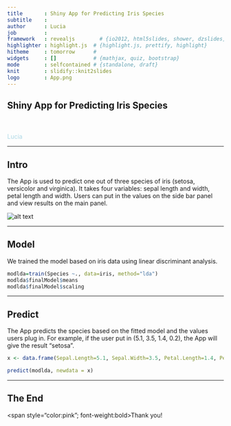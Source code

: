 ---
title       : Shiny App for Predicting Iris Species
subtitle    : 
author      : Lucia
job         : 
framework   : revealjs        # {io2012, html5slides, shower, dzslides, ...}
highlighter : highlight.js  # {highlight.js, prettify, highlight}
hitheme     : tomorrow      # 
widgets     : []            # {mathjax, quiz, bootstrap}
mode        : selfcontained # {standalone, draft}
knit        : slidify::knit2slides
logo        : App.png
---

## Shiny App for Predicting Iris Species

<br>
<br>
<span style="color:lightblue">Lucia</span>

---

## Intro

The App is used to predict one out of three species of iris (setosa, versicolor and virginica). It takes four variables: sepal length and width, petal length and width. Users can put in the values on the side bar panel and view results on the main panel.

<p><img src="App.png" alt="alt text"></p>

--- 

## Model

We trained the model based on iris data using linear discriminant analysis.

```{r, cache=TRUE}
modlda=train(Species ~., data=iris, method="lda")
modlda$finalModel$means
modlda$finalModel$scaling
```

---

## Predict

The App predicts the species based on the fitted model and the values users plug in. 
For example, if the user put in (5.1, 3.5, 1.4, 0.2), the App will give the result "setosa".

```{r, cache=TRUE}
x <- data.frame(Sepal.Length=5.1, Sepal.Width=3.5, Petal.Length=1.4, Petal.Width=0.2)

predict(modlda, newdata = x)
```

---

## The End

<span style="color:pink"; font-weight:bold>Thank you!</span>





